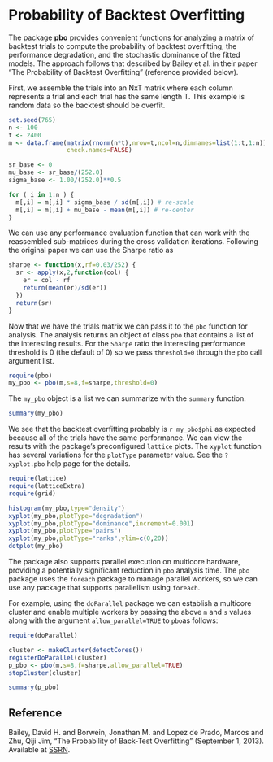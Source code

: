 %\VignetteEngine{knitr::knitr}
%\VignetteIndexEntry{Using the PBO package}

Probability of Backtest Overfitting
===================================

The package __pbo__ provides convenient functions for analyzing a matrix of backtest trials to compute the probability of backtest overfitting, the performance degradation, and the stochastic dominance of the fitted models.  The approach follows that described by Bailey et al. in their paper "The Probability of Backtest Overfitting" (reference provided below).

First, we assemble the trials into an NxT matrix where each column represents a trial and each trial has the same length T. This example is random data so the backtest should be overfit.  

```r
set.seed(765)
n <- 100
t <- 2400
m <- data.frame(matrix(rnorm(n*t),nrow=t,ncol=n,dimnames=list(1:t,1:n)),
                check.names=FALSE)

sr_base <- 0
mu_base <- sr_base/(252.0)
sigma_base <- 1.00/(252.0)**0.5

for ( i in 1:n ) {
  m[,i] = m[,i] * sigma_base / sd(m[,i]) # re-scale
  m[,i] = m[,i] + mu_base - mean(m[,i]) # re-center
}
```

We can use any performance evaluation function that can work with the reassembled sub-matrices during the cross validation iterations.  Following the original paper we can use the Sharpe ratio as

```r
sharpe <- function(x,rf=0.03/252) {
  sr <- apply(x,2,function(col) {
    er = col - rf
    return(mean(er)/sd(er))
  })
  return(sr)
}
```

Now that we have the trials matrix we can pass it to the `pbo` function for analysis. The analysis returns an object of class `pbo` that contains a list of the interesting results. For the `Sharpe` ratio the interesting performance threshold is 0 (the default of 0) so we pass `threshold=0` through the `pbo` call argument list. 

```r
require(pbo)
my_pbo <- pbo(m,s=8,f=sharpe,threshold=0)
```

The `my_pbo` object is a list we can summarize with the `summary` function.

```r
summary(my_pbo)
```

We see that the backtest overfitting probably is `r my_pbo$phi` as expected because all of the trials have the same performance.  We can view the results with the package's preconfigured `lattice` plots.  The `xyplot` function has several variations for the `plotType` parameter value. See the `?xyplot.pbo` help page for the details. 

```r
require(lattice)
require(latticeExtra)
require(grid)

histogram(my_pbo,type="density")
xyplot(my_pbo,plotType="degradation")
xyplot(my_pbo,plotType="dominance",increment=0.001)
xyplot(my_pbo,plotType="pairs")
xyplot(my_pbo,plotType="ranks",ylim=c(0,20))
dotplot(my_pbo)
```

The package also supports parallel execution on multicore hardware, providing a potentially significant reduction in `pbo` analysis time.  The `pbo` package uses the `foreach` package to manage parallel workers, so we can use any package that supports parallelism using `foreach`.  

For example, using the `doParallel` package we can establish a multicore cluster and enable multiple workers by passing the above `m` and `s` values along with the argument `allow_parallel=TRUE` to `pbo`as follows:

```r
require(doParallel)

cluster <- makeCluster(detectCores())
registerDoParallel(cluster)
p_pbo <- pbo(m,s=8,f=sharpe,allow_parallel=TRUE)
stopCluster(cluster)

summary(p_pbo)
```

Reference
---------
Bailey, David H. and Borwein, Jonathan M. and Lopez de Prado, Marcos and Zhu, Qiji Jim, "The Probability of Back-Test Overfitting" (September 1, 2013). Available at [SSRN](http://ssrn.com/abstract=2326253 or http://dx.doi.org/10.2139/ssrn.2326253).
